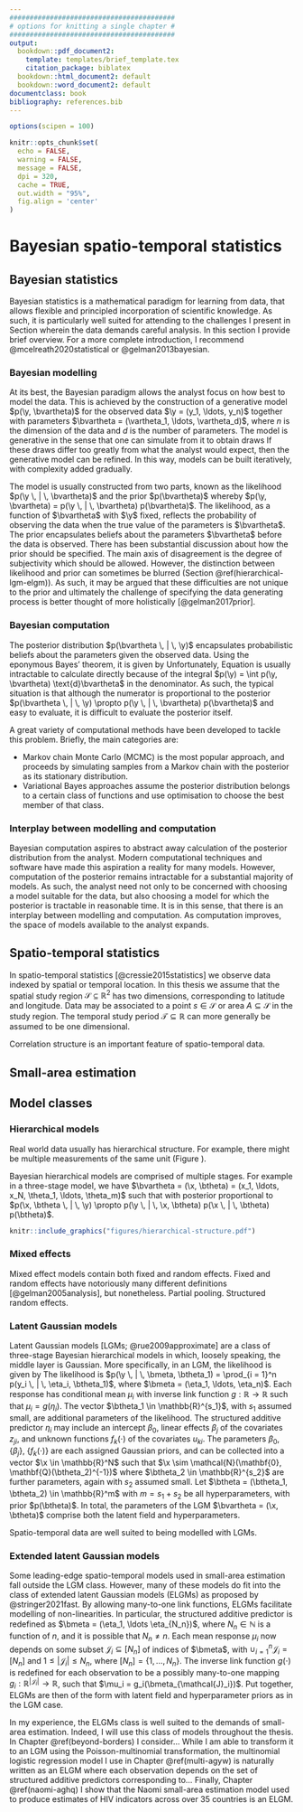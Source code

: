 ```yaml
---
#########################################
# options for knitting a single chapter #
#########################################
output:
  bookdown::pdf_document2:
    template: templates/brief_template.tex
    citation_package: biblatex
  bookdown::html_document2: default
  bookdown::word_document2: default
documentclass: book
bibliography: references.bib
---
```


```r
options(scipen = 100)

knitr::opts_chunk$set(
  echo = FALSE,
  warning = FALSE,
  message = FALSE,
  dpi = 320,
  cache = TRUE,
  out.width = "95%",
  fig.align = 'center'
)
```

# Bayesian spatio-temporal statistics {#bayes-st}
\adjustmtc
\markboth{Bayesian}{}
<!-- For PDF output, include these two LaTeX commands after unnumbered chapter headings, otherwise the mini table of contents and the running header will show the previous chapter -->

## Bayesian statistics

Bayesian statistics is a mathematical paradigm for learning from data, that allows flexible and principled incorporation of scientific knowledge.
As such, it is particularly well suited for attending to the challenges I present in Section \ref{sec:surveillance} wherein the data demands careful analysis.
In this section I provide brief overview.
For a more complete introduction, I recommend @mcelreath2020statistical or @gelman2013bayesian.

### Bayesian modelling

At its best, the Bayesian paradigm allows the analyst focus on how best to model the data.
This is achieved by the construction of a generative model $p(\y, \bvartheta)$ for the observed data $\y = (y_1, \ldots, y_n)$ together with parameters $\bvartheta = (\vartheta_1, \ldots, \vartheta_d)$, where $n$ is the dimension of the data and $d$ is the number of parameters.
The model is generative in the sense that one can simulate from it to obtain draws
\begin{equation}
(\y, \bvartheta) \sim p(\y, \bvartheta)
\end{equation}
If these draws differ too greatly from what the analyst would expect, then the generative model can be refined.
In this way, models can be built iteratively, with complexity added gradually. 

The model is usually constructed from two parts, known as the likelihood $p(\y \, | \, \bvartheta)$ and the prior $p(\bvartheta)$ whereby $p(\y, \bvartheta) = p(\y \, | \, \bvartheta) p(\bvartheta)$.
The likelihood, as a function of $\bvartheta$ with $\y$ fixed, reflects the probability of observing the data when the true value of the parameters is $\bvartheta$.
The prior encapsulates beliefs about the parameters $\bvartheta$ before the data is observed.
There has been substantial discussion about how the prior should be specified.
The main axis of disagreement is the degree of subjectivity which should be allowed.
However, the distinction between likelihood and prior can sometimes be blurred (Section \@ref(hierarchical-lgm-elgm)).
As such, it may be argued that these difficulties are not unique to the prior and ultimately the challenge of specifying the data generating process is better thought of more holistically [@gelman2017prior].

### Bayesian computation

The posterior distribution $p(\bvartheta \, | \, \y)$ encapsulates probabilistic beliefs about the parameters given the observed data.
Using the eponymous Bayes' theorem, it is given by
\begin{equation}
p(\bvartheta \, | \, \y) = \frac{p(\y \, | \, \bvartheta) p(\bvartheta)}{p(\y)}. \label{eq:posterior}
\end{equation}
Unfortunately, Equation \ref{eq:posterior} is usually intractable to calculate directly because of the integral $p(\y) = \int p(\y, \bvartheta) \text{d}\bvartheta$ in the denominator.
As such, the typical situation is that although the numerator is proportional to the posterior $p(\bvartheta \, | \, \y) \propto p(\y \, | \, \bvartheta) p(\bvartheta)$ and easy to evaluate, it is difficult to evaluate the posterior itself.

A great variety of computational methods have been developed to tackle this problem.
Briefly, the main categories are:

* Markov chain Monte Carlo (MCMC) is the most popular approach, and proceeds by simulating samples from a Markov chain with the posterior as its stationary distribution.
* Variational Bayes approaches assume the posterior distribution belongs to a certain class of functions and use optimisation to choose the best member of that class.

### Interplay between modelling and computation

Bayesian computation aspires to abstract away calculation of the posterior distribution from the analyst.
Modern computational techniques and software have made this aspiration a reality for many models.
However, computation of the posterior remains intractable for a substantial majority of models.
As such, the analyst need not only to be concerned with choosing a model suitable for the data, but also choosing a model for which the posterior is tractable in reasonable time.
It is in this sense, that there is an interplay between modelling and computation.
As computation improves, the space of models available to the analyst expands.

## Spatio-temporal statistics

In spatio-temporal statistics [@cressie2015statistics] we observe data indexed by spatial or temporal location.
In this thesis we assume that the spatial study region $\mathcal{S} \subseteq \mathbb{R}^2$ has two dimensions, corresponding to latitude and longitude.
Data may be associated to a point $s \in \mathcal{S}$ or area $A \subseteq \mathcal{S}$ in the study region.
The temporal study period $\mathcal{T} \subseteq \mathbb{R}$ can more generally be assumed to be one dimensional.

Correlation structure is an important feature of spatio-temporal data.

## Small-area estimation

## Model classes {#hierarchical-lgm-elgm}

### Hierarchical models {#hierarchical}

Real world data usually has hierarchical structure.
For example, there might be multiple measurements of the same unit (Figure \ref{fig:hierarchical-structure}).

Bayesian hierarchical models are comprised of multiple stages.
For example in a three-stage model, we have $\bvartheta = (\x, \btheta) = (x_1, \ldots, x_N, \theta_1, \ldots, \theta_m)$ such that
\begin{align}
\y &\sim p(\y \, | \, \x, \btheta), \\
\x &\sim p(\x \, | \, \btheta), \\
\btheta &\sim p(\btheta),
\end{align}
with posterior proportional to $p(\x, \btheta \, | \, \y) \propto p(\y \, | \, \x, \btheta) p(\x \, | \, \btheta) p(\btheta)$.

```r
knitr::include_graphics("figures/hierarchical-structure.pdf")
```

### Mixed effects

Mixed effect models contain both fixed and random effects.
Fixed and random effects have notoriously many different definitions [@gelman2005analysis], but nonetheless.
Partial pooling.
Structured random effects.

### Latent Gaussian models

Latent Gaussian models [LGMs; @rue2009approximate] are a class of three-stage Bayesian hierarchical models in which, loosely speaking, the middle layer is Gaussian.
More specifically, in an LGM, the likelihood is given by
\begin{align*}
y_i &\sim p(y_i \, | \, \eta_i, \theta_1), \quad i = 1, \ldots, n, \\
\mu_i &= \mathbb{E}(y_i \, | \, \eta_i) = g(\eta_i), \\
\eta_i &= \beta_0 + \sum_{l = 1}^{p} \beta_j z_{ji} + \sum_{k = 1}^{r} f_k(u_{ki}).
\end{align*}
The likelihood is $p(\y \, | \, \bmeta, \btheta_1) = \prod_{i = 1}^n p(y_i \, | \, \eta_i, \btheta_1)$, where $\bmeta = (\eta_1, \ldots, \eta_n)$.
Each response has conditional mean $\mu_i$ with inverse link function $g: \mathbb{R} \to \mathbb{R}$ such that $\mu_i = g(\eta_i)$.
The vector $\btheta_1 \in \mathbb{R}^{s_1}$, with $s_1$ assumed small, are additional parameters of the likelihood.
The structured additive predictor $\eta_i$ may include an intercept $\beta_0$, linear effects $\beta_j$ of the covariates $z_{ji}$, and unknown functions $f_k(\cdot)$ of the covariates $u_{ki}$.
The parameters $\beta_0$, $\{\beta_j\}$, $\{f_k(\cdot)\}$ are each assigned Gaussian priors, and can be collected into a vector $\x \in \mathbb{R}^N$ such that $\x \sim \mathcal{N}(\mathbf{0}, \mathbf{Q}(\btheta_2)^{-1})$ where $\btheta_2 \in \mathbb{R}^{s_2}$ are further parameters, again with $s_2$ assumed small.
Let $\btheta = (\btheta_1, \btheta_2) \in \mathbb{R}^m$ with $m = s_1 + s_2$ be all hyperparameters, with prior $p(\btheta)$.
In total, the parameters of the LGM $\bvartheta = (\x, \btheta)$ comprise both the latent field and hyperparameters.

Spatio-temporal data are well suited to being modelled with LGMs.

### Extended latent Gaussian models

<!-- Strictly speaking, many-to-one is not an issue for `R-INLA`, the latent field is implemented as a concatenation of many vectors already e.g. for $\eta_i = \beta_0 + \phi_i$ with $i = 1, \ldots, n$ the latent field is $(\eta_1, \ldots, \eta_n, \beta_0, \phi_1, \ldots, \phi_n)^\top$ of dimension $2n + 1$ -->
<!-- Finn Lindgren is working on a method for non-linear predictors, called the [iterative INLA method](https://github.com/inlabru-org/inlabru/blob/55896f10d563c14e34cab577b29b733aac051f86/vignettes/method.Rmd). More [slides](https://informatique-mia.inrae.fr/reseau-resste/sites/default/files/2020-09/slides-Lindgren_Avignon2018.pdf) here -->
<!-- Thesis work of [Follestad](https://cds.cern.ch/record/639625/files/sis-2003-305.pdf) that stayed as a preprint -->

Some leading-edge spatio-temporal models used in small-area estimation fall outside the LGM class.
<!-- There are other complex models from [ecology](https://www.bioss.ac.uk/rsse/2013/September2013slides-Illian.pdf) that can't currently be fit using `R-INLA` -->
However, many of these models do fit into the class of extended latent Gaussian models (ELGMs) as proposed by @stringer2021fast.
By allowing many-to-one link functions, ELGMs facilitate modelling of non-linearities.
In particular, the structured additive predictor is redefined as $\bmeta = (\eta_1, \ldots \eta_{N_n})$, where $N_n \in \mathbb{N}$ is a function of $n$, and it is possible that $N_n \neq n$.
Each mean response $\mu_i$ now depends on some subset $\mathcal{J}_i \subseteq [N_n]$ of indices of $\bmeta$, with $\cup_{i = 1}^n \mathcal{J}_i = [N_n]$ and $1 \leq |\mathcal{J}_i| \leq N_n$, where $[N_n] = \{1, \ldots, N_n\}$.
The inverse link function $g(\cdot)$ is redefined for each observation to be a possibly many-to-one mapping $g_i: \mathbb{R}^{|\mathcal{J}_i|} \to \mathbb{R}$, such that $\mu_i = g_i(\bmeta_{\mathcal{J}_i})$.
Put together, ELGMs are then of the form
\begin{align*}
y_i &\sim p(y_i \, | \, \bmeta_{\mathcal{J}_i}, \btheta_1), \quad i = 1, \ldots, n, \\
\mu_i &= \mathbb{E}(y_i \, | \, \bmeta_{\mathcal{J}_i}) = g_i(\bmeta_{\mathcal{J}_i}), \\
\eta_j &= \beta_0 + \sum_{l = 1}^{p} \beta_j z_{ji} + \sum_{k = 1}^{r} f_k(u_{ki}), \quad j \in [N_n],
\end{align*}
with latent field and hyperparameter priors as in the LGM case.

In my experience, the ELGMs class is well suited to the demands of small-area estimation.
Indeed, I will use this class of models throughout the thesis.
In Chapter \@ref(beyond-borders) I consider...
While I am able to transform it to an LGM using the Poisson-multinomial transformation, the multinomial logistic regression model I use in Chapter \@ref(multi-agyw) is naturally written as an ELGM where each observation depends on the set of structured additive predictors corresponding to...
Finally, Chapter \@ref(naomi-aghq) I show that the Naomi small-area estimation model used to produce estimates of HIV indicators across over 35 countries is an ELGM.
